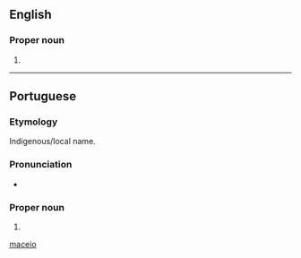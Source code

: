 ==English==

===Proper noun===
{{head|en|proper noun}}

# {{place|en|municipality/state capital|s/Alagoas|c/Brazil}}

[[Category:English terms spelled with Ó|maceio]]

----

==Portuguese==

===Etymology===
Indigenous/local name.

===Pronunciation===
{{pt-IPA|br=Maceió|pt=Maçaió}}
* {{rhyme|pt|ɔ|s=3}}

===Proper noun===
{{pt-proper noun}}

# {{place|pt|municipality/state capital|s/Alagoas|c/Brazil}}